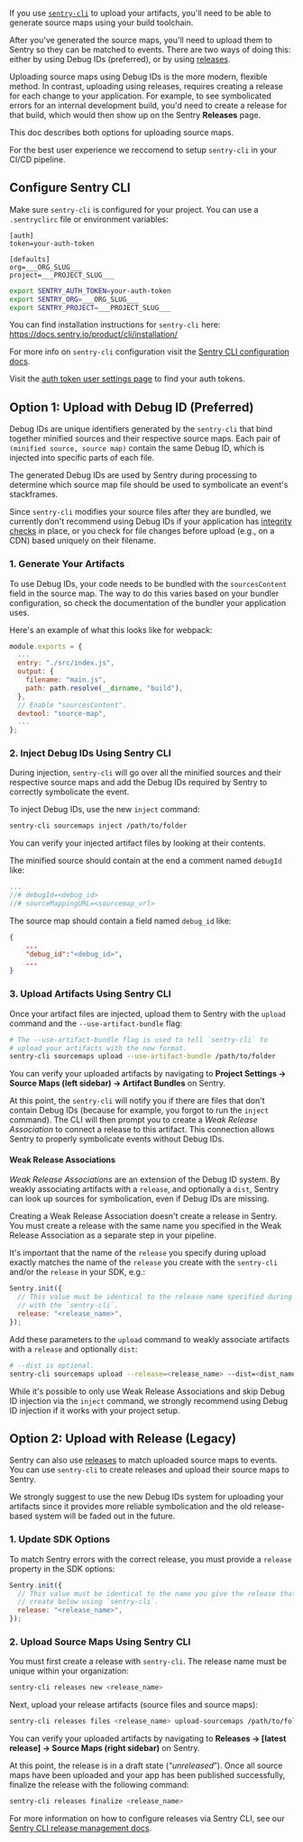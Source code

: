 If you use [`sentry-cli`](/product/cli/) to upload your artifacts, you'll need to be able to generate source maps using your build toolchain.

After you've generated the source maps, you'll need to upload them to Sentry so they can be matched to events. There are two ways of doing this: either by using Debug IDs (preferred), or by using [releases](/product/releases/).

Uploading source maps using Debug IDs is the more modern, flexible method. In contrast, uploading using releases, requires creating a release for each change to your application. For example, to see symbolicated errors for an internal development build, you'd need to create a release for that build, which would then show up on the Sentry **Releases** page.

This doc describes both options for uploading source maps.

<Note>

For the best user experience we reccomend to setup `sentry-cli` in your CI/CD pipeline.

</Note>

## Configure Sentry CLI

Make sure `sentry-cli` is configured for your project. You can use a `.sentryclirc` file or environment variables:

```ìni {filename:.sentryclirc}
[auth]
token=your-auth-token

[defaults]
org=___ORG_SLUG___
project=___PROJECT_SLUG___
```

```bash
export SENTRY_AUTH_TOKEN=your-auth-token
export SENTRY_ORG=___ORG_SLUG___
export SENTRY_PROJECT=___PROJECT_SLUG___
```

<Note>

You can find installation instructions for `sentry-cli` here: https://docs.sentry.io/product/cli/installation/

For more info on `sentry-cli` configuration visit the [Sentry CLI configuration docs](/product/cli/configuration/).

</Note>

<Note>

Visit the [auth token user settings page](https://sentry.io/settings/account/api/auth-tokens/) to find your auth tokens.

</Note>

## Option 1: Upload with Debug ID (Preferred)

Debug IDs are unique identifiers generated by the `sentry-cli` that bind together minified sources and their respective source maps. Each pair of `(minified source, source map)` contain the same Debug ID, which is injected into specific parts of each file.

The generated Debug IDs are used by Sentry during processing to determine which source map file should be used to symbolicate an event's stackframes.

<Note>

Since `sentry-cli` modifies your source files after they are bundled, we currently don't recommend using Debug IDs if your application has [integrity checks](https://developer.mozilla.org/en-US/docs/Web/Security/Subresource_Integrity) in place, or you check for file changes before upload (e.g., on a CDN) based uniquely on their filename.

</Note>

### 1. Generate Your Artifacts

To use Debug IDs, your code needs to be bundled with the `sourcesContent` field in the source map. The way to do this varies based on your bundler configuration, so check the documentation of the bundler your application uses.

Here's an example of what this looks like for webpack:

```javascript {filename:webpack.config.js}
module.exports = {
  ...
  entry: "./src/index.js",
  output: {
    filename: "main.js",
    path: path.resolve(__dirname, "build"),
  },
  // Enable "sourcesContent".
  devtool: "source-map",
  ...
};
```

### 2. Inject Debug IDs Using Sentry CLI

During injection, `sentry-cli` will go over all the minified sources and their respective source maps and add the Debug IDs required by Sentry to correctly symbolicate the event.

To inject Debug IDs, use the new `inject` command:

```bash
sentry-cli sourcemaps inject /path/to/folder
```

<Note>

You can verify your injected artifact files by looking at their contents.

The minified source should contain at the end a comment named `debugId` like:
```javascript {filename:minified-file.js}
...
//# debugId=<debug_id>
//# sourceMappingURL=<sourcemap_url>
```

The source map should contain a field named `debug_id` like:
```json {filename:source-map.js.map}
{
    ...
    "debug_id":"<debug_id>",
    ...
}
```

</Note>

### 3. Upload Artifacts Using Sentry CLI

Once your artifact files are injected, upload them to Sentry with the `upload` command and the `--use-artifact-bundle` flag:

```bash
# The --use-artifact-bundle flag is used to tell `sentry-cli` to
# upload your artifacts with the new format.
sentry-cli sourcemaps upload --use-artifact-bundle /path/to/folder
```

You can verify your uploaded artifacts by navigating to **Project Settings -> Source Maps (left sidebar) -> Artifact Bundles** on Sentry.

At this point, the `sentry-cli` will notify you if there are files that don't contain Debug IDs (because for example, you forgot to run the `inject` command). The CLI will then prompt you to create a _Weak Release Association_ to connect a release to this artifact. This connection allows Sentry to properly symbolicate events without Debug IDs.

#### Weak Release Associations

_Weak Release Associations_ are an extension of the Debug ID system. By weakly associating artifacts with a `release`, and optionally a `dist`, Sentry can look up sources for symbolication, even if Debug IDs are missing.

Creating a Weak Release Association doesn't create a release in Sentry. You must create a release with the same name you specified in the Weak Release Association as a separate step in your pipeline.

It's important that the name of the `release` you specify during upload exactly matches the name of the `release` you create with the `sentry-cli` and/or the `release` in your SDK, e.g.:
```javascript
Sentry.init({
  // This value must be identical to the release name specified during upload
  // with the `sentry-cli`.
  release: "<release_name>",
});
```

Add these parameters to the `upload` command to weakly associate artifacts with a `release` and optionally `dist`:

```bash
# --dist is optional.
sentry-cli sourcemaps upload --release=<release_name> --dist=<dist_name> /path/to/folder
```

<Note>

While it's possible to only use Weak Release Associations and skip Debug ID injection via the `inject` command, we strongly recommend using Debug ID injection if it works with your project setup.

</Note>

## Option 2: Upload with Release (Legacy)

Sentry can also use [releases](/product/releases/) to match uploaded source maps to events. You can use `sentry-cli` to create releases and upload their source maps to Sentry.

<Note>

We strongly suggest to use the new Debug IDs system for uploading your artifacts since it provides more reliable symbolication and the old release-based system will be faded out in the future.

</Note>

### 1. Update SDK Options

To match Sentry errors with the correct release, you must provide a `release` property in the SDK options:

```javascript
Sentry.init({
  // This value must be identical to the name you give the release that you
  // create below using `sentry-cli`.
  release: "<release_name>",
});
```

### 2. Upload Source Maps Using Sentry CLI

You must first create a release with `sentry-cli`. The release name must be unique within your organization:

```bash
sentry-cli releases new <release_name>
```

Next, upload your release artifacts (source files and source maps):

```bash
sentry-cli releases files <release_name> upload-sourcemaps /path/to/folder
```

You can verify your uploaded artifacts by navigating to **Releases -> [latest release] -> Source Maps (right sidebar)** on Sentry.

At this point, the release is in a draft state (“_unreleased_”). Once all source maps have been uploaded and your app has been published successfully, finalize the release with the following command:

```bash
sentry-cli releases finalize <release_name>
```

For more information on how to configure releases via Sentry CLI, see our [Sentry CLI release management docs](/product/cli/releases/).
